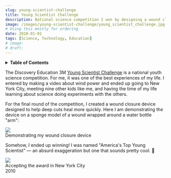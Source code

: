 ```yaml
---
slug: young-scientist-challenge
title: Young Scientist Challenge
description: National science competition I won by designing a wound closure device
image: /images/young-scientist-challenge/young_scientist_challenge.jpg
# Using this mostly for ordering
date: 2010-01-01
tags: [Science, Technology, Education]
# image:
# draft:
---
```



<!-- Inline table of contents -->

<details className="table_of_contents">
    <summary><strong>Table of Contents</strong></summary>
    <TOCInline toc={toc} maxHeadingLevel={4} />
</details>

The Discovery Education 3M [Young Scientist Challenge](https://www.youngscientistlab.com/challenge) is a national youth science competition. For me, it was one of the best experiences of my life. I entered by making a video about wind power and ended up going to New York City, meeting nine other kids like me, and having the time of my life learning about science doing experiments with the others.

<!-- truncate -->

For the final round of the competition, I created a wound closure device designed to help deep cuts heal more quickly. Here I am demonstrating the device on a sponge model of a wound wrapped around a water bottle "arm":

<div className="image_wrapper">
    <img src={demo} />
    <figcaption>
        Demonstrating my wound closure device
        <div className="subcaption">
        </div>
    </figcaption>
</div>

Somehow, I ended up winning! I was named "America's Top Young Scientist" — an absurd exaggeration but one that sounds pretty cool. :slightly_smiling_face:

<div className="image_wrapper">
    <img src={prize} />
    <figcaption>
        Accepting the award in New York City
        <div className="subcaption">
            2010
        </div>
    </figcaption>
</div>